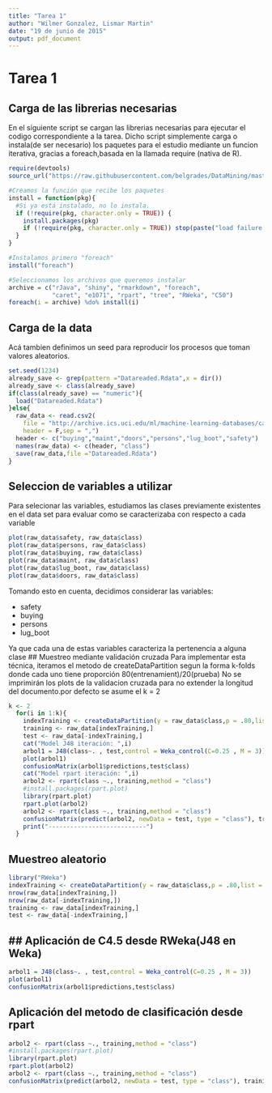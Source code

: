 ```yaml
---
title: "Tarea 1"
author: "Wilmer Gonzalez, Lismar Martin"
date: "19 de junio de 2015"
output: pdf_document
---
```


# Tarea 1

## Carga de las librerias necesarias

En el siguiente script se cargan las librerias necesarias para ejecutar el codigo correspondiente a la tarea. Dicho script simplemente carga o instala(de ser necesario) los paquetes para el estudio mediante un funcion iterativa, gracias a foreach,basada en la llamada require (nativa de R).

```r
require(devtools)
source_url("https://raw.githubusercontent.com/belgrades/DataMining/master/install.R")
```

```r
#Creamos la función que recibe los paquetes
install = function(pkg){
  #Si ya está instalado, no lo instala.
  if (!require(pkg, character.only = TRUE)) {
    install.packages(pkg)
    if (!require(pkg, character.only = TRUE)) stop(paste("load failure:", pkg))
  }
}

#Instalamos primero "foreach"
install("foreach")

#Seleccionamos los archivos que queremos instalar
archive = c("rJava", "shiny", "rmarkdown", "foreach",
            "caret", "e1071", "rpart", "tree", "RWeka", "C50")
foreach(i = archive) %do% install(i)
```


## Carga de la data
Acá tambien definimos un seed para reproducir los procesos que toman valores aleatorios.

```r
set.seed(1234)
already_save <- grep(pattern ="Datareaded.Rdata",x = dir())
already_save <- class(already_save)
if(class(already_save) == "numeric"){
  load("Datareaded.Rdata")
}else{
  raw_data <- read.csv2(
    file = "http://archive.ics.uci.edu/ml/machine-learning-databases/car/car.data",
    header = F,sep = ",")
  header <- c("buying","maint","doors","persons","lug_boot","safety")
  names(raw_data) <- c(header, "class")
  save(raw_data,file ="Datareaded.Rdata")  
}
```

## Seleccion de variables a utilizar
Para selecionar las variables, estudiamos las clases previamente existentes en el 
data set para evaluar como se caracterizaba con respecto a cada variable

```r
plot(raw_data$safety, raw_data$class)
plot(raw_data$persons, raw_data$class)
plot(raw_data$buying, raw_data$class)
plot(raw_data$maint, raw_data$class)
plot(raw_data$lug_boot, raw_data$class)
plot(raw_data$doors, raw_data$class)
```

Tomando esto en cuenta, decidimos considerar las variables:

* safety
* buying
* persons
* lug_boot

Ya que cada una de estas variables caracteriza la pertenencia a alguna clase
## Muestreo mediante validación cruzada
Para implementar esta técnica, iteramos el metodo de createDataPartition segun la forma k-folds donde cada uno tiene proporción 80(entrenamient)/20(prueba)
No se imprimirán los plots de la validacion cruzada para no extender la longitud del documento.por defecto se asume el k = 2


```r
k <- 2
  for(i in 1:k){
    indexTraining <- createDataPartition(y = raw_data$class,p = .80,list = FALSE)
    training <- raw_data[indexTraining,]
    test <- raw_data[-indexTraining,]
    cat("Model J48 iteración: ",i)
    arbol1 = J48(class~. , test,control = Weka_control(C=0.25 , M = 3))
    plot(arbol1)
    confusionMatrix(arbol1$predictions,test$class)
    cat("Model rpart iteración: ",i)
    arbol2 <- rpart(class ~., training,method = "class")
    #install.packages(rpart.plot)
    library(rpart.plot)
    rpart.plot(arbol2)
    arbol2 <- rpart(class ~., training,method = "class")
    confusionMatrix(predict(arbol2, newData = test, type = "class"), training$class)
    print("---------------------------")
  }  
```

## Muestreo aleatorio

```r
library("RWeka")
indexTraining <- createDataPartition(y = raw_data$class,p = .80,list = FALSE)
nrow(raw_data[indexTraining,])
nrow(raw_data[-indexTraining,])
training <- raw_data[indexTraining,]
test <- raw_data[-indexTraining,]
```

## Aplicación de C4.5 desde RWeka(J48 en Weka)
-
```r
arbol1 = J48(class~. , test,control = Weka_control(C=0.25 , M = 3))
plot(arbol1)
confusionMatrix(arbol1$predictions,test$class)
```

## Aplicación del metodo de clasificación desde rpart
```r
arbol2 <- rpart(class ~., training,method = "class")
#install.packages(rpart.plot)
library(rpart.plot)
rpart.plot(arbol2)
arbol2 <- rpart(class ~., training,method = "class")
confusionMatrix(predict(arbol2, newData = test, type = "class"), training$class)
```

